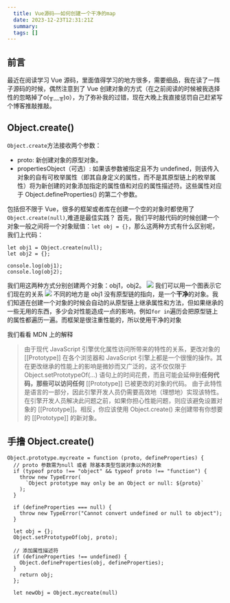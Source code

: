 ```yaml
---
  title: Vue源码——如何创建一个干净的map
  date: 2023-12-23T12:31:21Z
  summary:
  tags: []
---
```

  
  ## 前言
最近在阅读学习 Vue 源码，里面值得学习的地方很多，需要细品，我在读了一阵子源码的时候，偶然注意到了 Vue 创建对象的方式（在之前阅读的时候被我选择性的忽略掉了o(╥﹏╥)o），为了弥补我的过错，现在大晚上我直接惩罚自己赶紧写个博客推敲推敲。
## Object.create()
`Object.create`方法接收两个参数：
- proto:  新创建对象的原型对象。
- propertiesObject（可选）:
  如果该参数被指定且不为 undefined，则该传入对象的自有可枚举属性（即其自身定义的属性，而不是其原型链上的枚举属                  性）将为新创建的对象添加指定的属性值和对应的属性描述符。这些属性对应于 Object.defineProperties() 的第二个参数。


包括但不限于 Vue，很多的框架或者库在创建一个空的对象时都使用了`Object.create(null)`,难道是最佳实践？
首先，我们平时敲代码的时候创建一个对象一般之间将一个对象赋值：`let obj = {}`，那么这两种方式有什么区别呢，我们上代码：
```
let obj1 = Object.create(null);
let obj2 = {};

console.log(obj1);
console.log(obj2);
```
我们用这两种方式分别创建两个对象：obj1，obj2。
![](http://cdn.liuji.site/illustration/1076/2022-11-19_23-06-26.jpg)
我们可以用一个图表示它们现在的关系
![](http://cdn.liuji.site/illustration/1076/2022-11-20_00-09-30.jpg)
不同的地方是 obj1 没有原型链的指向，是一个**干净**的对象。我们知道在创建一个对象的时候会自动的从原型链上继承属性和方法，但如果继承的一些无用的东西，多少会对性能造成一点的影响，例如`for in`遍历会把原型链上的属性都遍历一遍。而框架是很注重性能的，所以使用干净的对象

我们看看 MDN 上的解释
> 由于现代 JavaScript 引擎优化属性访问所带来的特性的关系，更改对象的 [[Prototype]] 在各个浏览器和 JavaScript 引擎上都是一个很慢的操作。其在更改继承的性能上的影响是微妙而又广泛的，这不仅仅限于 Object.setPrototypeOf(...) 语句上的时间花费，而且可能会延伸到**任何代码，那些可以访问任何** [[Prototype]] 已被更改的对象的代码。
由于此特性是语言的一部分，因此引擎开发人员仍需要高效地（理想地）实现该特性。在引擎开发人员解决此问题之前，如果你担心性能问题，则应该避免设置对象的 [[Prototype]]。相反，你应该使用 Object.create() 来创建带有你想要的 [[Prototype]] 的新对象。

## 手撸 Object.create()
```
Object.prototype.mycreate = function (proto, defineProperties) {
  // proto 参数需为null 或者 除基本类型包装对象以外的对象
  if (typeof proto !== "object" && typeof proto !== "function") {
    throw new TypeError(
      `Object prototype may only be an Object or null: ${proto}`
    );
  }

  if (defineProperties === null) {
    throw new TypeError("Cannot convert undefined or null to object");
  }

  let obj = {};
  Object.setPrototypeOf(obj, proto);

  // 添加属性描述符
  if (defineProperties !== undefined) {
    Object.defineProperties(obj, defineProperties);
  }
    return obj;
  };

  let newObj = Object.mycreate(null)
```




  